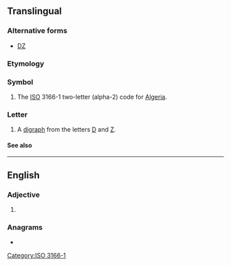 {{also|dz|Dz|.dz|dź|dž|Dž|DŽ}}
{{character info/new|Ǳ}}
==Translingual==

===Alternative forms===
* [[Ǳ]]

===Etymology===
{{rfe|lang=mul}}

===Symbol===
{{head|mul|symbol}}

# The [[ISO]] 3166-1 two-letter (alpha-2) code for [[Algeria]].

===Letter===
{{mul-letter|upper=DZ|mixed=Dz|lower=dz|script=Latn}}

# A [[digraph]] from the letters [[D]] and [[Z]].

====See also====
{{Latn-script}}

[[Category:ISO 3166-1]]

----

==English==

===Adjective===
{{en-adj|-}}

# {{abbreviation of|dizygotic|lang=en}}

===Anagrams===
* {{anagrams|en|a=dz|ZD}}